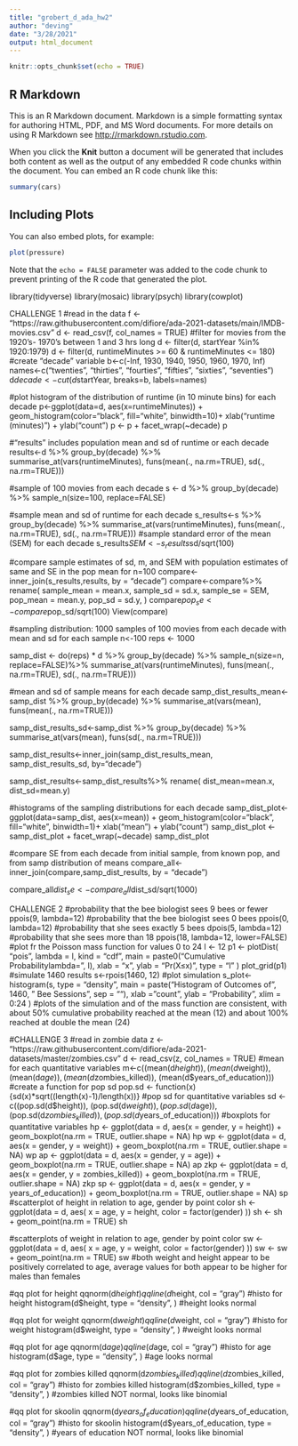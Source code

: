 ```yaml
---
title: "grobert_d_ada_hw2"
author: "deving"
date: "3/28/2021"
output: html_document
---
```


```r
knitr::opts_chunk$set(echo = TRUE)
```

## R Markdown

This is an R Markdown document. Markdown is a simple formatting syntax for authoring HTML, PDF, and MS Word documents. For more details on using R Markdown see <http://rmarkdown.rstudio.com>.

When you click the **Knit** button a document will be generated that includes both content as well as the output of any embedded R code chunks within the document. You can embed an R code chunk like this:

```r
summary(cars)
```

## Including Plots

You can also embed plots, for example:

```r
plot(pressure)
```

Note that the `echo = FALSE` parameter was added to the code chunk to prevent printing of the R code that generated the plot.

library(tidyverse)
library(mosaic)
library(psych)
library(cowplot)


CHALLENGE 1
#read in the data
f <- "https://raw.githubusercontent.com/difiore/ada-2021-datasets/main/IMDB-movies.csv"
d <- read_csv(f, col_names = TRUE)
#filter for movies from the 1920's- 1970's between 1 and 3 hrs long
d <- filter(d, startYear %in% 1920:1979)
d <- filter(d, runtimeMinutes >= 60 & runtimeMinutes <= 180)
#create "decade" variable
b<-c(-Inf, 1930, 1940, 1950, 1960, 1970, Inf)
names<-c("twenties", "thirties", "fourties", "fifties", "sixties", "seventies")
d$decade<-cut(d$startYear, breaks=b, labels=names)

#plot histogram of the distribution of runtime (in 10 minute bins) for each decade
p<-ggplot(data=d, aes(x=runtimeMinutes)) + 
  geom_histogram(color="black", fill="white", binwidth=10)+
    xlab("runtime (minutes)") +
    ylab("count")
p <- p + facet_wrap(~decade)
p

#"results" includes population mean and sd of runtime or each decade
results<-d %>%
  group_by(decade) %>%
  summarise_at(vars(runtimeMinutes), funs(mean(., na.rm=TRUE), sd(.,              na.rm=TRUE)))

#sample of 100 movies from each decade
s <- d %>% group_by(decade) %>% sample_n(size=100, replace=FALSE)

#sample mean and sd of runtime for each decade
s_results<-s %>%
  group_by(decade) %>%
  summarise_at(vars(runtimeMinutes), funs(mean(., na.rm=TRUE), sd(.,              na.rm=TRUE)))
#sample standard error of the mean (SEM) for each decade 
s_results$SEM<-s_results$sd/sqrt(100)

#compare sample estimates of sd, m, and SEM with population estimates of same and SE in the pop mean for n=100
compare<-inner_join(s_results,results, by = "decade")
compare<-compare%>%
  rename(
  sample_mean = mean.x,
  sample_sd = sd.x,
  sample_se = SEM,
  pop_mean = mean.y,
  pop_sd = sd.y,
  )
compare$pop_se<-compare$pop_sd/sqrt(100)
View(compare)

#sampling distribution: 1000 samples of 100 movies from each decade with mean and sd for each sample
n<-100
reps <- 1000

samp_dist <-
  do(reps) * d %>% 
  group_by(decade) %>% 
  sample_n(size=n, replace=FALSE)%>%
  summarise_at(vars(runtimeMinutes), funs(mean(., na.rm=TRUE), sd(.,              na.rm=TRUE)))
  
#mean and sd of sample means for each decade
samp_dist_results_mean<-samp_dist %>%
  group_by(decade) %>%
  summarise_at(vars(mean), funs(mean(., na.rm=TRUE)))
  
samp_dist_results_sd<-samp_dist %>%
  group_by(decade) %>%
  summarise_at(vars(mean), funs(sd(., na.rm=TRUE)))

samp_dist_results<-inner_join(samp_dist_results_mean, samp_dist_results_sd, by="decade")

samp_dist_results<-samp_dist_results%>%
  rename(
  dist_mean=mean.x,
  dist_sd=mean.y)
  
#histograms of the sampling distributions for each decade
samp_dist_plot<-ggplot(data=samp_dist, aes(x=mean)) + 
  geom_histogram(color="black", fill="white", binwidth=1)+
    xlab("mean") +
    ylab("count")
samp_dist_plot <- samp_dist_plot + facet_wrap(~decade)
samp_dist_plot

#compare SE from each decade from initial sample, from known pop, and from samp distribution of means
compare_all<-inner_join(compare,samp_dist_results, by = "decade")

compare_all$dist_se<-compare_all$dist_sd/sqrt(1000)

CHALLENGE 2
#probability that the bee biologist sees 9 bees or fewer
ppois(9, lambda=12)
#probability that the bee biologist sees 0 bees
ppois(0, lambda=12)
#probability that she sees exactly 5 bees
dpois(5, lambda=12)
#probability that she sees more than 18
ppois(18, lambda=12, lower=FALSE)
#plot fr the Poisson mass function for values 0 to 24
l <- 12
p1 <-
  plotDist(
    "pois",
    lambda = l,
    kind = "cdf",
    main = paste0("Cumulative Probability\nwith lambda=", l),
    xlab = "x",
    ylab = "Pr(X≤x)",
    type = "l"
  )
plot_grid(p1)
#simulate 1460 results
s<-rpois(1460, 12)
#plot simulation
s_plot<-histogram(s,
    type = "density",
    main = paste("Histogram of Outcomes of ", 1460, " Bee Sessions", sep = ""),
    xlab = "count",
    ylab = "Probability",
    xlim = 0:24
  )
#plots of the simulation and of the mass function are consistent, with about 50% cumulative probability reached at the mean (12) and about 100% reached at double the mean (24)

#CHALLENGE 3
#read in zombie data
z <- "https://raw.githubusercontent.com/difiore/ada-2021-datasets/master/zombies.csv"
d <- read_csv(z, col_names = TRUE)
#mean for each quantitative variables
m<-c((mean(d$height)), (mean(d$weight)),  (mean(d$age)), (mean(d$zombies_killed)), (mean(d$years_of_education)))
#create a function for pop sd
pop.sd <- function(x){sd(x)*sqrt((length(x)-1)/length(x))}
#pop sd for quantitative variables
sd <- c((pop.sd(d$height)), (pop.sd(d$weight)),  (pop.sd(d$age)), (pop.sd(d$zombies_killed)), (pop.sd(d$years_of_education)))
#boxplots for quantitative variables
hp <- ggplot(data = d, aes(x = gender, y = height)) +
  geom_boxplot(na.rm = TRUE, outlier.shape = NA) 
hp
wp <- ggplot(data = d, aes(x = gender, y = weight)) +
  geom_boxplot(na.rm = TRUE, outlier.shape = NA) 
wp
ap <- ggplot(data = d, aes(x = gender, y = age)) +
  geom_boxplot(na.rm = TRUE, outlier.shape = NA) 
ap
zkp <- ggplot(data = d, aes(x = gender, y = zombies_killed)) +
  geom_boxplot(na.rm = TRUE, outlier.shape = NA) 
zkp
sp <- ggplot(data = d, aes(x = gender, y = years_of_education)) +
  geom_boxplot(na.rm = TRUE, outlier.shape = NA) 
sp
#scatterplot of height in relation to age, gender by point color
sh <- ggplot(data = d, aes(
  x = age,
  y = height,
  color = factor(gender)
)) 
sh <- sh + geom_point(na.rm = TRUE)
sh

#scatterplots of weight in relation to age, gender by point color
sw <- ggplot(data = d, aes(
  x = age,
  y = weight,
  color = factor(gender)
)) 
sw <- sw + geom_point(na.rm = TRUE)
sw
#both weight and height appear to be positively correlated to age, average values for both appear to be higher for males than females

#qq plot for height
qqnorm(d$height)
qqline(d$height, col = "gray")
#histo for height
histogram(d$height,
    type = "density",
 )
#height looks normal

#qq plot for weight
qqnorm(d$weight)
qqline(d$weight, col = "gray")
#histo for weight
histogram(d$weight,
    type = "density",
 )
#weight looks normal

#qq plot for age
qqnorm(d$age)
qqline(d$age, col = "gray")
#histo for age
histogram(d$age,
    type = "density",
 )
#age looks normal

#qq plot for zombies killed
qqnorm(d$zombies_killed)
qqline(d$zombies_killed, col = "gray")
#histo for zombies killed
histogram(d$zombies_killed,
    type = "density",
 )
#zombies killed NOT normal, looks like binomial

#qq plot for skoolin
qqnorm(d$years_of_education)
qqline(d$years_of_education, col = "gray")
#histo for skoolin
histogram(d$years_of_education,
    type = "density",
 )
#years of education NOT normal, looks like binomial

